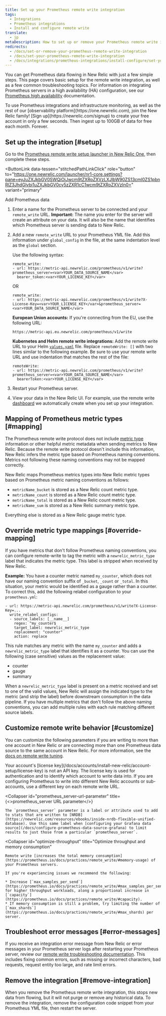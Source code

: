 ```yaml
---
title: Set up your Prometheus remote write integration
tags:
  - Integrations
  - Prometheus integrations
  - Install and configure remote write
translate:
  - jp
metaDescription: How to set up or remove your Prometheus remote write integration to New Relic.
redirects:
  - /docs/set-or-remove-your-prometheus-remote-write-integration
  - /docs/set-your-prometheus-remote-write-integration
  - /docs/integrations/prometheus-integrations/install-configure/set-your-prometheus-remote-write-integration
---
```


You can get Prometheus data flowing in New Relic with just a few simple steps. This page covers basic setup for the remote write integration, as well as a few common troubleshooting topics. For information on integrating Prometheus servers in a high availability (HA) configuration, see our [Prometheus high availability](/docs/prometheus-high-availability-ha) documentation.

<Callout variant="tip">
  To use Prometheus integrations and infrastructure monitoring, as well as the rest of our [observability platform](https://one.newrelic.com), join the New Relic family! [Sign up](https://newrelic.com/signup) to create your free account in only a few seconds. Then ingest up to 100GB of data for free each month. Forever.
</Callout>

## Set up the integration [#setup]

Go to the [Prometheus remote write setup launcher in New Relic One](https://one.newrelic.com/launcher/nr1-core.settings?pane=eyJuZXJkbGV0SWQiOiJwcm9tZXRoZXVzLXJlbW90ZS13cml0ZS1pbnRlZ3JhdGlvbi1uZXJkbGV0cy5zZXR1cC1wcm9tZXRoZXVzIn0=), then complete these steps.

<ButtonLink
  data-tessen="stitchedPathLinkClick"
  role="button"
  to="https://one.newrelic.com/launcher/nr1-core.settings?pane=eyJuZXJkbGV0SWQiOiJwcm9tZXRoZXVzLXJlbW90ZS13cml0ZS1pbnRlZ3JhdGlvbi1uZXJkbGV0cy5zZXR1cC1wcm9tZXRoZXVzIn0="
  variant="primary"
>
  Add Prometheus data
</ButtonLink>

1. Enter a name for the Prometheus server to be connected and your `remote_write` URL. **Important:** The name you enter for the server will create an attribute on your data. It will also be the name that identifies which Prometheus server is sending data to New Relic.
2. Add a new `remote_write` URL to your Prometheus YML file. Add this information under `global_config` in the file, at the same indentation level as the `global` section.

   Use the following syntax:

   ```
   remote_write: 
   - url: https://metric-api.newrelic.com/prometheus/v1/write?prometheus_server=<var>YOUR_DATA_SOURCE_NAME</var>  
     bearer_token:<var>YOUR_LICENSE_KEY</var>
   ```

   OR

   ```
   remote_write: 
   - url: https://metric-api.newrelic.com/prometheus/v1/write?X-License-Key=<var>YOUR_LICENSE_KEY</var>&prometheus_server=<var>YOUR_DATA_SOURCE_NAME</var>
   ```

   **European Union accounts:** If you're connecting from the EU, use the following URL:

   ```
   https://metric-api.eu.newrelic.com/prometheus/v1/write
   ```

   **Kubernetes and Helm remote write integrations:** Add the remote write URL to your Helm [`values.yaml`](https://github.com/helm/charts/blob/c40486ab2eba0391119b7cc1509d6958fd21c31d/stable/prometheus/values.yaml#L631) file. Replace `remoteWrite: []` with two lines similar to the following example. Be sure to use your remote write URL and use indentation that matches the rest of the file:

   ```
   remoteWrite: 
   - url: https://metric-api.newrelic.com/prometheus/v1/write?prometheus_server=<var>YOUR_DATA_SOURCE_NAME</var> 
     bearerToken:<var>YOUR_LICENSE_KEY</var>
   ```
3. Restart your Prometheus server.
4. View your data in the New Relic UI. For example, use the remote write [dashboard](/docs/query-your-data/explore-query-data/dashboards/introduction-dashboards) we automatically create when you set up your integration.

## Mapping of Prometheus metric types [#mapping]

The Prometheus remote write protocol does not include [metric type](/docs/telemetry-data-platform/ingest-manage-data/understand-data/metric-data-type#metric-types) information or other helpful metric metadata when sending metrics to New Relic. Because the remote write protocol doesn't include this information, New Relic infers the metric type based on Prometheus naming conventions. Metrics not following these naming conventions may not be mapped correctly.

New Relic maps Prometheus metrics types into New Relic metric types based on Prometheus metric naming conventions as follows:

* `metricName_bucket` is stored as a New Relic count metric type.
* `metricName_count` is stored as a New Relic count metric type.
* `metricName_total` is stored as a New Relic count metric type.
* `metricName_sum` is stored as a New Relic summary metric type.

Everything else is stored as a New Relic gauge metric type.

## Override metric type mappings [#override-mapping]

If you have metrics that don't follow Prometheus naming conventions, you can configure remote-write to tag the metric with a `newrelic_metric_type` label that indicates the metric type. This label is stripped when received by New Relic.

**Example:** You have a counter metric named `my_counter`, which does not have our naming convention suffix of `_bucket`, `_count` or `_total`. In this situation, your metric would be identified as a gauge rather than a counter. To correct this, add the following relabel configuration to your `prometheus.yml`:

```
- url: https://metric-api.newrelic.com/prometheus/v1/write?X-License-Key=...
  write_relabel_configs:
  - source_labels: [__name__]
    regex: ^my_counter$
    target_label: newrelic_metric_type
    replacement: "counter"
    action: replace
```

This rule matches any metric with the name `my_counter` and adds a `newrelic_metric_type` label that identifies it as a counter. You can use the following (case sensitive) values as the replacement value:

* counter
* gauge
* summary

When a `newrelic_metric_type` label is present on a metric received and set to one of the valid values, New Relic will assign the indicated type to the metric (and strip the label) before downstream consumption in the data pipeline. If you have multiple metrics that don't follow the above naming conventions, you can add multiple rules with each rule matching different source labels.

## Customize remote write behavior [#customize]

You can customize the following parameters if you are writing to more than one account in New Relic or are connecting more than one Prometheus data source to the same account in New Relic. For more information, see the [docs on remote write tuning](https://prometheus.io/docs/practices/remote_write/).

<CollapserGroup>
  <Collapser
    id="x-license-key"
    title="X-License Key"
  >
    Your account's [license key](/docs/accounts/install-new-relic/account-setup/license-key) is not an API key. The license key is used for authentication and to identify which account to write data into. If you are configuring Prometheus to write into different New Relic accounts or sub-accounts, use a different key on each remote write URL.
  </Collapser>

  <Collapser
    id="prometheus_server-url-parameter"
    title={<><InlineCode>prometheus_server</InlineCode> URL parameter</>}
  >
    The `prometheus_server` parameter is a label or attribute used to add to stats that are written to [NRDB](https://newrelic.com/resources/ebooks/inside-nrdb-flexible-unified-database). Use this same label when [configuring your Grafana data source](/docs/configure-prometheus-data-source-grafana) to limit results to just those from a particular `prometheus_server`.
  </Collapser>

  <Collapser
    id="optimize-throughput"
    title="Optimize throughput and memory consumption"
  >
    Remote write [increases the total memory consumption](https://prometheus.io/docs/practices/remote_write/#memory-usage) of your Prometheus servers.

    If you're experiencing issues we recommend the following:

    * Increase [`max_samples_per_send`](https://prometheus.io/docs/practices/remote_write/#max_samples_per_send) for higher throughput workloads, along a proportional increase in [`capacity`](https://prometheus.io/docs/practices/remote_write/#capacity).
    * If memory consumption is still a problem, try limiting the number of [`max_shards`](https://prometheus.io/docs/practices/remote_write/#max_shards) per server.
  </Collapser>
</CollapserGroup>

## Troubleshoot error messages [#error-messages]

If you receive an integration error message from New Relic or error messages in your Prometheus server logs after restarting your Prometheus server, review our [remote write troubleshooting documentation](/docs/integrations/prometheus-integrations/install-configure-remote-write/remote-write-errors-error-messages). This includes fixing common errors, such as missing or incorrect characters, bad requests, request entity too large, and rate limit errors.

## Remove the integration [#remove-integration]

When you remove the Prometheus remote write integration, this stops new data from flowing, but it will not purge or remove any historical data. To remove the integration, remove the configuration code snippet from your Prometheus YML file, then restart the server.
